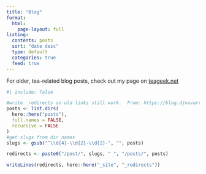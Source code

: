 ```yaml
---
title: "Blog"
format:
  html:
    page-layout: full
listing:
  contents: posts
  sort: "date desc"
  type: default
  categories: true
  feed: true
---
```


For older, tea-related blog posts, check out my page on [teageek.net](https://teageek.net/blog/author/aariqscott/)

```r
#| include: false

#write _redirects so old links still work.  From: https://blog.djnavarro.net/posts/2022-04-20_porting-to-quarto/
posts <- list.dirs(
  here::here("posts"),
  full.names = FALSE,
  recursive = FALSE
)
#get slugs from dir names
slugs <- gsub("^\\d{4}-\\d{2}-\\d{2}-", "", posts)

redirects <- paste0("/post/", slugs, " ", "/posts/", posts)

writeLines(redirects, here::here("_site", "_redirects"))
```
